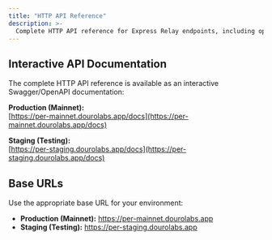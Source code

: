 ```yaml
---
title: "HTTP API Reference"
description: >-
  Complete HTTP API reference for Express Relay endpoints, including opportunities, bids, and configuration.
---
```


## Interactive API Documentation

The complete HTTP API reference is available as an interactive Swagger/OpenAPI documentation:

**Production (Mainnet):**  
[https://per-mainnet.dourolabs.app/docs](https://per-mainnet.dourolabs.app/docs)

**Staging (Testing):**  
[https://per-staging.dourolabs.app/docs](https://per-staging.dourolabs.app/docs)

## Base URLs

Use the appropriate base URL for your environment:

- **Production (Mainnet):** https://per-mainnet.dourolabs.app
- **Staging (Testing):** https://per-staging.dourolabs.app
